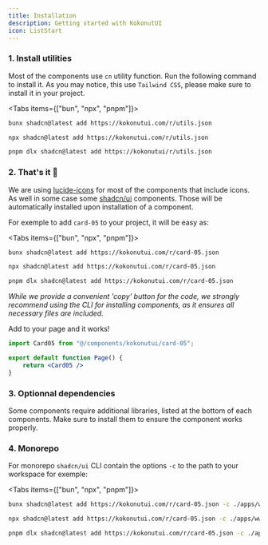 ```yaml
---
title: Installation
description: Getting started with KokonutUI
icon: ListStart
---
```


### 1. Install utilities 

Most of the components use `cn` utility function. Run the following command to install it. As you may notice, this use `Tailwind CSS`, please make sure to install it in your project.

<Tabs items={["bun", "npx", "pnpm"]}>
 
```bash tab="bun"
bunx shadcn@latest add https://kokonutui.com/r/utils.json 
```
 
```bash tab="npx"
npx shadcn@latest add https://kokonutui.com/r/utils.json
```

```bash tab="pnpm"
pnpm dlx shadcn@latest add https://kokonutui/r/utils.json
```

</Tabs>


### 2. That's it 🎉

We are using [lucide-icons](https://lucide.dev/guide/installation) for most of the components that include icons. As well in some case some [shadcn/ui](https://ui.shadcn.com/) components. Those will be automatically installed upon installation of a component.

For exemple to add `card-05` to your project, it will be easy as:

<Tabs items={["bun", "npx", "pnpm"]}>
 
```bash tab="bun"
bunx shadcn@latest add https://kokonutui.com/r/card-05.json
```
 
```bash tab="npx"
npx shadcn@latest add https://kokonutui.com/r/card-05.json
```

```bash tab="pnpm"
pnpm dlx shadcn@latest add https://kokonutui.com/r/card-05.json
```

</Tabs>

*While we provide a convenient 'copy' button for the code, we strongly recommend using the CLI for installing components, as it ensures all necessary files are included.*

Add to your page and it works!
```jsx
import Card05 from "@/components/kokonutui/card-05";

export default function Page() {
    return <Card05 />
}

```



### 3. Optionnal dependencies

Some components require additional libraries, listed at the bottom of each components. Make sure to install them to ensure the component works properly.


### 4. Monorepo
For monorepo `shadcn/ui` CLI contain the options `-c` to the path to your workspace for exemple:

<Tabs items={["bun", "npx", "pnpm"]}>
 
```bash tab="bun"
bunx shadcn@latest add https://kokonutui.com/r/card-05.json -c ./apps/www
```
 
```bash tab="npx"
npx shadcn@latest add https://kokonutui.com/r/card-05.json -c ./apps/www
```

```bash tab="pnpm"
pnpm dlx shadcn@latest add https://kokonutui.com/r/card-05.json -c ./apps/www
```

</Tabs>